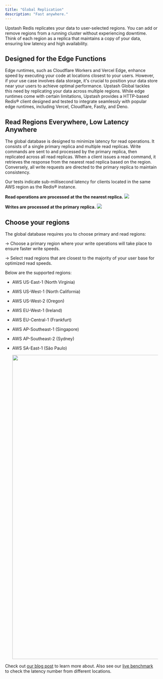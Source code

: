 ```yaml
---
title: "Global Replication"
description: "Fast anywhere."
---
```


Upstash Redis replicates your data to user-selected regions. You can add or remove regions from a running cluster without experiencing downtime. Think of each region as a replica that maintains a copy of your data, ensuring low latency and high availability.

## Designed for the Edge Functions
Edge runtimes, such as Cloudflare Workers and Vercel Edge, enhance speed by executing your code at locations closest to your users. However, if your use case involves data storage, it's crucial to position your data store near your users to achieve optimal performance. Upstash Global tackles this need by replicating your data across multiple regions. While edge runtimes come with certain limitations, Upstash provides a HTTP-based Redis® client designed and tested to integrate seamlessly with popular edge runtimes, including Vercel, Cloudflare, Fastly, and Deno.

## Read Regions Everywhere, Low Latency Anywhere
The global database is designed to minimize latency for read operations. It consists of a single primary replica and multiple read replicas. Write commands are sent to and processed by the primary replica, then replicated across all read replicas. When a client issues a read command, it retrieves the response from the nearest read replica based on the region. Conversely, all write requests are directed to the primary replica to maintain consistency.

Our tests indicate sub-millisecond latency for clients located in the same AWS region as the Redis® instance.

**Read operations are processed at the the nearest replica.**
<img src="https://upstash.com/blog/global2/reads.png" />

**Writes are processed at the primary replica.**
<img src="https://upstash.com/blog/global2/writes.png" />



## Choose your regions
The global database requires you to choose primary and read regions:

→ Choose a primary region where your write operations will take place to ensure faster write speeds.

→ Select read regions that are closest to the majority of your user base for optimized read speeds.

Below are the supported regions:

- AWS US-East-1 (North Virginia)
- AWS US-West-1 (North California)
- AWS US-West-2 (Oregon)
- AWS EU-West-1 (Ireland)
- AWS EU-Central-1 (Frankfurt)
- AWS AP-Southeast-1 (Singapore)
- AWS AP-Southeast-2 (Sydney)
- AWS SA-East-1 (São Paulo)

    <img src="/img/globaldb/map2.png" width="1000" />

Check out [our blog post](https://upstash.com/blog/global-database) to learn more about. Also see our [live benchmark](https://latency.upstash.com/) to check the latency number from different locations.
